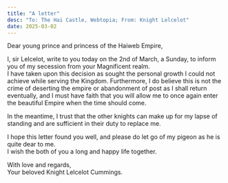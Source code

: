 ```yaml
---
title: "A letter"
desc: "To: The Hai Castle, Webtopia; From: Knight Lelcelot"
date: 2025-03-02
---
```


Dear young prince and princess of the Haiweb Empire,

I, sir Lelcelot, write to you today on the 2nd of March, a Sunday, to inform you of my secession from your Magnificent realm.  
I have taken upon this decision as sought the personal growth I could not achieve while serving the Kingdom. Furthermore, I do believe this is not the crime of deserting the empire or abandonment of post as I shall return eventually, and I must have faith that you will allow me to once again enter the beautiful Empire when the time should come.

In the meantime, I trust that the other knights can make up for my lapse of standing and are sufficient in their duty to replace me.

I hope this letter found you well, and please do let go of my pigeon as he is quite dear to me.  
I wish the both of you a long and happy life together.

With love and regards,  
Your beloved Knight Lelcelot Cummings.
